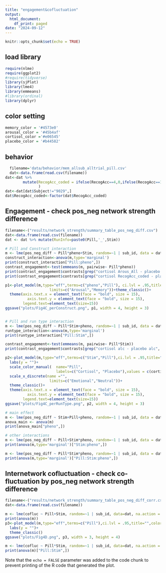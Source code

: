 ```yaml
---
title: "engagement&cofluctuation"
output:
  html_document:
    df_print: paged
date: "2024-09-12"
---
```


```r
knitr::opts_chunk$set(echo = TRUE)
```
## load library
```r
require(nlme)
require(ggplot2)
#require(tidyverse)
library(sjPlot)
library(lme4)
library(emmeans)
#library(ordinal)
library(dplyr)
```
## color setting
```r

memory_color = '#4573e0'
arousal_color = '#45b4af'
cortisol_color ='#e06545'
placebo_color = '#b44582' 

```

## behavior   
```r
  filename='data/behavior/mem_allsub_alltrial_pill.csv'
  dat<-data.frame(read.csv(filename))
dat<-dat %>%
        mutate(RecogAcc_coded = ifelse(RecogAcc==4,0,ifelse(RecogAcc==1,1,NA)),
               )
dat<-dat[dat$Subject!="9029",]
dat$RecogAcc_coded<-factor(dat$RecogAcc_coded)
```

## Engagement - check pos_neg network strength difference
```r
filename<-("results/network_strength/summary_table_pos_neg_diff.csv")
dat<-data.frame(read.csv(filename))
dat <- dat %>% mutate(RunInfo=paste0(Pill,'_',Stim))

# Pill and Construct interaction
m <- lme(pos_neg_diff ~ Pill*pheno+Stim, random=~1 | sub_id, data = dat, na.action = na.omit)
construct_interaction<-anova(m,type='marginal')
print(construct_interaction["Pill:pheno",])
contrast_engagement<-test(emmeans(m, pairwise~ Pill*pheno))
print(contrast_engagement$contrasts[grep("cortisol Arous_All - placebo Arous_All", contrast_engagement$contrasts$contrast), ])
print(contrast_engagement$contrasts[grep("cortisol RecogAcc_coded - placebo RecogAcc_coded", contrast_engagement$contrasts$contrast), ])

p1<-plot_model(m,type="eff",terms=c("pheno","Pill"), ci.lvl = .95,title="", dodge = 0.5)+labs(y = "")+scale_color_manual(  name="Pill",labels=c("Cortisol", "Placebo"),values = c(cortisol_color, placebo_color))+scale_x_discrete(name ="", 
                    limits=c("Arousal","Memory"))+theme_classic()+
  theme(axis.text.x = element_text(face = "bold", size = 15),
          axis.text.y = element_text(face = "bold", size = 15),
        legend.text=element_text(size=15))
ggsave("plots/Fig4C_perConstruct.png", p1, width = 4, height = 3)


# Pill and run type interaction
m <- lme(pos_neg_diff ~ Pill*Stim+pheno, random=~1 | sub_id, data = dat, na.action = na.omit)
runtype_interaction<-anova(m,type='marginal')
print(runtype_interaction["Pill:Stim",])

contrast_engagement<-test(emmeans(m, pairwise~ Pill*Stim))
print(contrast_engagement$contrasts[grep("cortisol alc - placebo alc", contrast_engagement$contrasts$contrast), ])

p2<-plot_model(m,type="eff",terms=c("Stim","Pill"),ci.lvl = .95,title="", dodge = 0.5)+
  labs(y = "")+
  scale_color_manual(  name="Pill",
                       labels=c("Cortisol", "Placebo"),values = c(cortisol_color, placebo_color))+
  scale_x_discrete(name ="", 
                    limits=c("Emotional","Neutral"))+
  theme_classic()+
  theme(axis.text.x = element_text(face = "bold", size = 15),
          axis.text.y = element_text(face = "bold", size = 15),
        legend.text=element_text(size=15))
ggsave("plots/Fig4C_perRunType.png", p2, width = 4, height = 3)

# main effect
m <- lme(pos_neg_diff ~ Stim+Pill+pheno, random=~1 | sub_id, data = dat, na.action = na.omit)
anova_main <- anova(m)
print(anova_main["pheno",])

# other interactions
m <- lme(pos_neg_diff ~ Pill+Stim*pheno, random=~1 | sub_id, data = dat, na.action = na.omit)
print(anova(m,type='marginal')["Stim:pheno",])

m <- lme(pos_neg_diff ~ Pill*Stim*pheno, random=~1 | sub_id, data = dat, na.action = na.omit)
print(anova(m,type='marginal')["Pill:Stim:pheno",])

```
## Internetwork cofluctuation - check co-fluctuation by pos_neg network strength difference
```r
filename<-("results/network_strength/summary_table_pos_neg_diff_corr.csv")
dat<-data.frame(read.csv(filename))

m <- lme(cofluc ~ Pill+Stim, random=~1 | sub_id, data=dat, na.action = na.omit)
print(anova(m))
p3<-plot_model(m,type="eff",terms=c("Pill"),ci.lvl = .95,title="",color=c(cortisol_color))+
  labs(y = "")+
  theme_classic()
ggsave("plots/Fig4D.png", p3, width = 3, height = 4)

m <- lme(cofluc ~ Pill*Stim, random=~1 | sub_id, data=dat, na.action = na.omit)
print(anova(m)["Pill:Stim",])

```
Note that the `echo = FALSE` parameter was added to the code chunk to prevent printing of the R code that generated the plot.
